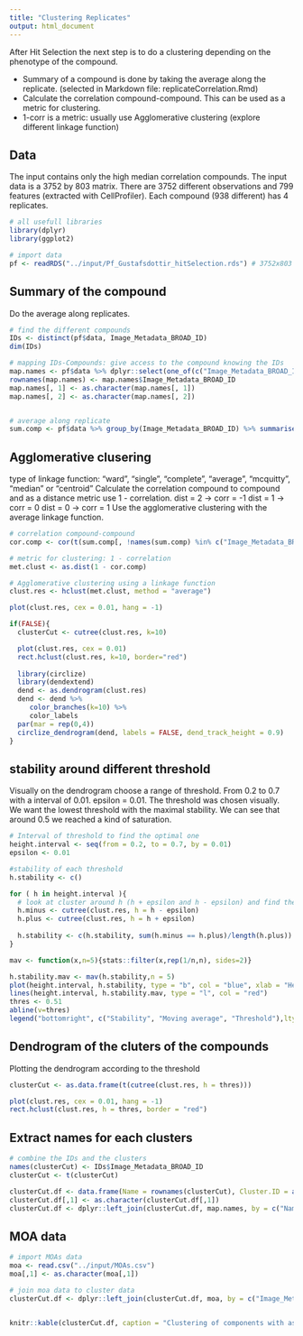 ```yaml
---
title: "Clustering Replicates"
output: html_document
---
```


After Hit Selection the next step is to do a clustering depending on the phenotype of the compound.

- Summary of a compound is done by taking the average along the replicate. (selected in Markdown file: replicateCorrelation.Rmd)
- Calculate the correlation compound-compound. This can be used as a metric for clustering.
- 1-corr is a metric: usually use Agglomerative clustering (explore different linkage function)

## Data

The input contains only the high median correlation compounds.
The input data is a 3752 by 803 matrix.
There are 3752 different observations and 799 features (extracted with CellProfiler).
Each compound (938 different) has 4 replicates.


```r
# all usefull libraries
library(dplyr)
library(ggplot2)
```

```r
# import data
pf <- readRDS("../input/Pf_Gustafsdottir_hitSelection.rds") # 3752x803

```

## Summary of the compound

Do the average along replicates.

```r
# find the different compounds
IDs <- distinct(pf$data, Image_Metadata_BROAD_ID)
dim(IDs)

# mapping IDs-Compounds: give access to the compound knowing the IDs
map.names <- pf$data %>% dplyr::select(one_of(c("Image_Metadata_BROAD_ID","Image_Metadata_SOURCE_COMPOUND_NAME"))) %>% unique
rownames(map.names) <- map.names$Image_Metadata_BROAD_ID
map.names[, 1] <- as.character(map.names[, 1])
map.names[, 2] <- as.character(map.names[, 2])


# average along replicate
sum.comp <- pf$data %>% group_by(Image_Metadata_BROAD_ID) %>% summarise_each(funs(mean(., na.rm=TRUE)), -c(Image_Metadata_SOURCE_COMPOUND_NAME, Well, Plate))

```

## Agglomerative clusering

type of linkage function: "ward", "single", "complete", "average", "mcquitty", "median" or "centroid"
Calculate the correlation compound to compound and as a distance metric use 1 - correlation.
dist = 2 -> corr = -1
dist = 1 -> corr = 0
dist = 0 -> corr = 1
Use the agglomerative clustering with the average linkage function.

```r
# correlation compound-compound
cor.comp <- cor(t(sum.comp[, !names(sum.comp) %in% c("Image_Metadata_BROAD_ID")]))

# metric for clustering: 1 - correlation
met.clust <- as.dist(1 - cor.comp)

# Agglomerative clustering using a linkage function
clust.res <- hclust(met.clust, method = "average")

plot(clust.res, cex = 0.01, hang = -1)
```

```r
if(FALSE){
  clusterCut <- cutree(clust.res, k=10)

  plot(clust.res, cex = 0.01)
  rect.hclust(clust.res, k=10, border="red")
  
  library(circlize)
  library(dendextend)
  dend <- as.dendrogram(clust.res)
  dend <- dend %>% 
     color_branches(k=10) %>% 
     color_labels
  par(mar = rep(0,4))
  circlize_dendrogram(dend, labels = FALSE, dend_track_height = 0.9) 
}
```


## stability around different threshold
Visually on the dendrogram choose a range of threshold.
From 0.2 to 0.7 with a interval of 0.01. epsilon = 0.01.
The threshold was chosen visually. We want the lowest threshold with the maximal stability.
We can see that around 0.5 we reached a kind of saturation.

```r
# Interval of threshold to find the optimal one
height.interval <- seq(from = 0.2, to = 0.7, by = 0.01)
epsilon <- 0.01

#stability of each threshold
h.stability <- c()

for ( h in height.interval ){
  # look at cluster around h (h + epsilon and h - epsilon) and find the stability around it
  h.minus <- cutree(clust.res, h = h - epsilon)
  h.plus <- cutree(clust.res, h = h + epsilon)
  
  h.stability <- c(h.stability, sum(h.minus == h.plus)/length(h.plus))
}

mav <- function(x,n=5){stats::filter(x,rep(1/n,n), sides=2)}

h.stability.mav <- mav(h.stability,n = 5)
plot(height.interval, h.stability, type = "b", col = "blue", xlab = "Height threshold", ylab = "Stability")
lines(height.interval, h.stability.mav, type = "l", col = "red")
thres <- 0.51
abline(v=thres)
legend("bottomright", c("Stability", "Moving average", "Threshold"),lty=c(1,1,1),col=c("blue","red", "black"))
```

## Dendrogram of the cluters of the compounds
Plotting the dendrogram according to the threshold

```r
clusterCut <- as.data.frame(t(cutree(clust.res, h = thres)))

plot(clust.res, cex = 0.01, hang = -1)
rect.hclust(clust.res, h = thres, border = "red")

```


## Extract names for each clusters

```r
# combine the IDs and the clusters
names(clusterCut) <- IDs$Image_Metadata_BROAD_ID
clusterCut <- t(clusterCut)

clusterCut.df <- data.frame(Name = rownames(clusterCut), Cluster.ID = as.vector(clusterCut))
clusterCut.df[,1] <- as.character(clusterCut.df[,1])
clusterCut.df <- dplyr::left_join(clusterCut.df, map.names, by = c("Name" = "Image_Metadata_BROAD_ID"))

```

## MOA data

```r
# import MOAs data
moa <- read.csv("../input/MOAs.csv")
moa[,1] <- as.character(moa[,1])

# join moa data to cluster data 
clusterCut.df <- dplyr::left_join(clusterCut.df, moa, by = c("Image_Metadata_SOURCE_COMPOUND_NAME" = "Name"))


knitr::kable(clusterCut.df, caption = "Clustering of components with associated MOAs")

```




